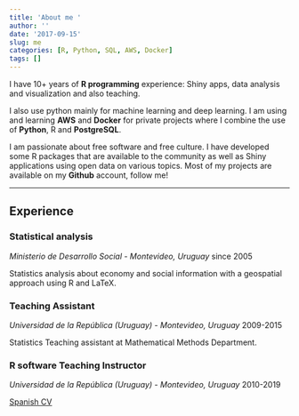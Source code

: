 ```yaml
---
title: 'About me '
author: ''
date: '2017-09-15'
slug: me
categories: [R, Python, SQL, AWS, Docker]
tags: []
---
```


I have 10+ years of **R programming** experience: Shiny apps, data analysis and visualization and also teaching.

I also use python mainly for machine learning and deep learning. I am using and learning **AWS** and **Docker** for private projects where I combine the use of **Python**, R and **PostgreSQL**.

I am passionate about free software and free culture. I have developed some R packages that are available to the community as well as Shiny applications using open data on various topics. Most of my projects are available on my **Github** account, follow me! 

---

## Experience

### Statistical analysis
*Ministerio de Desarrollo Social - Montevideo, Uruguay* since 2005

Statistics analysis about economy and social information with a geospatial approach using R and LaTeX.

### Teaching Assistant
*Universidad de la República (Uruguay) - Montevideo, Uruguay* 2009-2015

Statistics Teaching assistant at Mathematical Methods Department. 

### R software Teaching Instructor
*Universidad de la República (Uruguay) - Montevideo, Uruguay*
2010-2019


[Spanish CV](CV_GabrielaMathieu.pdf)
